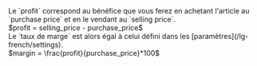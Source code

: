   <Accordion icon="input-numeric" title="Profit">
    <ResponseField name="profit" type="decimal">
      Le `profit` correspond au bénéfice que vous ferez en achetant l'article au `purchase price` et en le vendant au `selling price`.<br/>
      $profit = selling_price - purchase_price$<br/>
      Le `taux de marge` est alors égal à celui défini dans les [paramètres](/lg-french/settings).<br/>
      $margin = \frac{profit}{purchase_price}*100$
    </ResponseField>
  </Accordion>